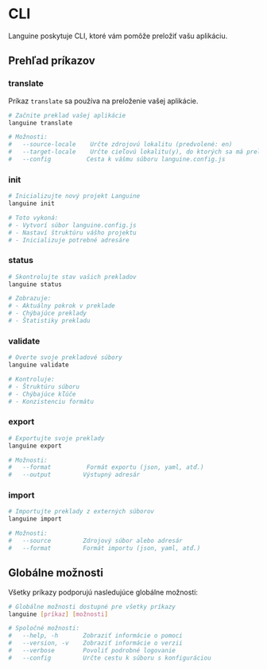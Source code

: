 # CLI

Languine poskytuje CLI, ktoré vám pomôže preložiť vašu aplikáciu.

## Prehľad príkazov

### translate

Príkaz `translate` sa používa na preloženie vašej aplikácie.

```bash title="Terminál"
# Začnite preklad vašej aplikácie
languine translate

# Možnosti:
#   --source-locale    Určte zdrojovú lokalitu (predvolené: en)
#   --target-locale    Určte cieľovú lokalitu(y), do ktorých sa má preložiť
#   --config          Cesta k vášmu súboru languine.config.js
```

### init

```bash title="Terminál"
# Inicializujte nový projekt Languine
languine init

# Toto vykoná:
# - Vytvorí súbor languine.config.js
# - Nastaví štruktúru vášho projektu
# - Inicializuje potrebné adresáre
```

### status

```bash title="Terminál"
# Skontrolujte stav vašich prekladov
languine status

# Zobrazuje:
# - Aktuálny pokrok v preklade
# - Chýbajúce preklady
# - Štatistiky prekladu
```

### validate

```bash title="Terminál"
# Overte svoje prekladové súbory
languine validate

# Kontroluje:
# - Štruktúru súboru
# - Chýbajúce kľúče
# - Konzistenciu formátu
```

### export

```bash title="Terminál"
# Exportujte svoje preklady
languine export

# Možnosti:
#   --format          Formát exportu (json, yaml, atď.)
#   --output         Výstupný adresár
```

### import

```bash title="Terminál"
# Importujte preklady z externých súborov
languine import

# Možnosti:
#   --source         Zdrojový súbor alebo adresár
#   --format         Formát importu (json, yaml, atď.)
```

## Globálne možnosti

Všetky príkazy podporujú nasledujúce globálne možnosti:

```bash title="Terminál"
# Globálne možnosti dostupné pre všetky príkazy
languine [príkaz] [možnosti]

# Spoločné možnosti:
#   --help, -h       Zobraziť informácie o pomoci
#   --version, -v    Zobraziť informácie o verzii
#   --verbose        Povoliť podrobné logovanie
#   --config         Určte cestu k súboru s konfiguráciou
```

